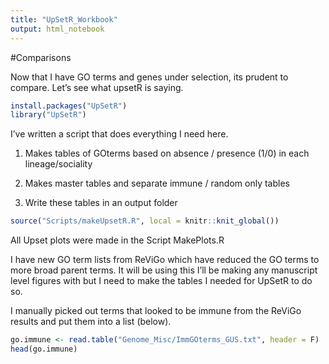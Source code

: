 ```yaml
---
title: "UpSetR_Workbook"
output: html_notebook
---
```


#Comparisons

Now that I have GO terms and genes under selection, its prudent to compare. Let's see what upsetR is saying.

```r
install.packages("UpSetR")
library("UpSetR")
```

I've written a script that does everything I need here.

1. Makes tables of GOterms based on absence / presence (1/0) in each lineage/sociality

2. Makes master tables and separate immune / random only tables

3. Write these tables in an output folder 

```r
source("Scripts/makeUpsetR.R", local = knitr::knit_global())
```

All Upset plots were made in the Script MakePlots.R

I have new GO term lists from ReViGo which have reduced the GO terms to more broad parent terms. It will be using this I'll be making any manuscript level figures with but I need to make the tables I needed for UpSetR to do so.

I manually picked out terms that looked to be immune from the ReViGo results and put them into a list (below).

```r
go.immune <- read.table("Genome_Misc/ImmGOterms_GUS.txt", header = F)
head(go.immune)
```

```r

```


